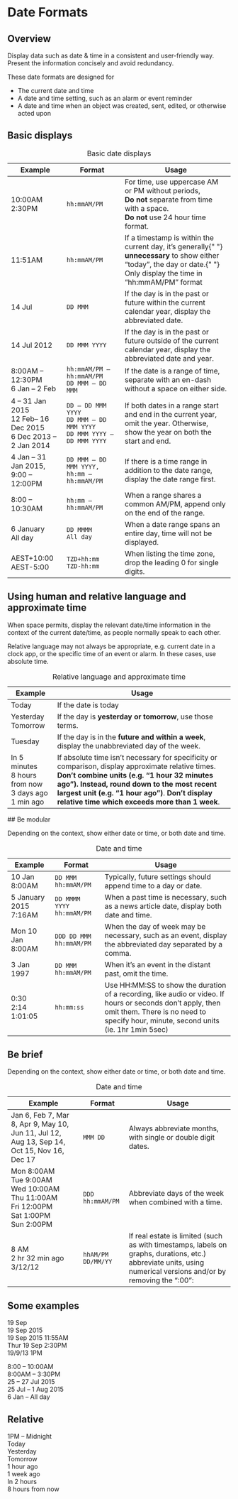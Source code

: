 
<Meta title="Core/Standards/Date formats" />

# Date Formats

## Overview

Display data such as date & time in a consistent and user-friendly way. Present the information concisely and avoid redundancy.

These date formats are designed for

- The current date and time
- A date and time setting, such as an alarm or event reminder
- A date and time when an object was created, sent, edited, or otherwise acted upon

## Basic displays

<table>
  <caption>Basic date displays</caption>
  <thead>
    <tr>
      <th>Example</th>
      <th>Format</th>
      <th>Usage</th>
    </tr>
  </thead>
  <tbody>
    <tr>
      <td>
        10:00AM <br />
        2:30PM
      </td>
      <td>
        <code>hh:mmAM/PM</code>
      </td>
      <td>
        For time, use uppercase AM or PM without periods, <br />
        <strong>Do not</strong> separate from time with a space. <br />
        <strong>Do not</strong> use 24 hour time format.
      </td>
    </tr>
    <tr>
      <td>11:51AM</td>
      <td>
        <code>hh:mmAM/PM</code>
      </td>
      <td>
        If a timestamp is within the current day, it’s generally{" "}
        <strong>unnecessary</strong> to show either “today”, the day or date.{" "}
        <br />
        Only display the time in “hh:mmAM/PM” format
      </td>
    </tr>
    <tr>
      <td>14 Jul</td>
      <td>
        <code>DD MMM</code>
      </td>
      <td>
        If the day is in the past or future within the current calendar year,
        display the abbreviated date.
      </td>
    </tr>
    <tr>
      <td>14 Jul 2012</td>
      <td>
        <code>DD MMM YYYY</code>
      </td>
      <td>
        If the day is in the past or future outside of the current calendar
        year, display the abbreviated date and year.
      </td>
    </tr>
    <tr>
      <td>
        8:00AM – 12:30PM <br />6 Jan – 2 Feb
      </td>
      <td>
        <code>hh:mmAM/PM – hh:mmAM/PM</code> <br />
        <code>DD MMM – DD MMM</code>
      </td>
      <td>
        If the date is a range of time, separate with an en-dash without a space
        on either side.
      </td>
    </tr>
    <tr>
      <td>
        4 – 31 Jan 2015 <br />
        12 Feb– 16 Dec 2015 <br />6 Dec 2013 – 2 Jan 2014
      </td>
      <td>
        <code>DD – DD MMM YYYY</code> <br />
        <code>DD MMM – DD MMM YYYY</code> <br />
        <code>DD MMM YYYY – DD MMM YYYY</code>
      </td>
      <td>
        If both dates in a range start and end in the current year, omit the
        year. Otherwise, show the year on both the start and end.
      </td>
    </tr>
    <tr>
      <td>
        4 Jan – 31 Jan 2015, <br />
        9:00 – 12:00PM
      </td>
      <td>
        <code>DD MMM – DD MMM YYYY, hh:mm – hh:mmAM/PM</code>
      </td>
      <td>
        If there is a time range in addition to the date range, display the date
        range first.
      </td>
    </tr>
    <tr>
      <td>8:00 – 10:30AM</td>
      <td>
        <code>hh:mm – hh:mmAM/PM</code>
      </td>
      <td>
        When a range shares a common AM/PM, append only on the end of the range.
      </td>
    </tr>
    <tr>
      <td>
        6 January <br />
        All day
      </td>
      <td>
        <code>DD MMMM</code> <br />
        <code>All day</code>
      </td>
      <td>
        When a date range spans an entire day, time will not be displayed.
      </td>
    </tr>
    <tr>
      <td>
        AEST+10:00 <br />
        AEST-5:00
      </td>
      <td>
        <code>TZD+hh:mm</code> <br />
        <code>TZD-hh:mm</code>
      </td>
      <td>When listing the time zone, drop the leading 0 for single digits.</td>
    </tr>
  </tbody>
</table>

## Using human and relative language and approximate time

When space permits, display the relevant date/time information in the context of the current date/time, as people normally speak to each other.

Relative language may not always be appropriate, e.g. current date in a clock app, or the specific time of an event or alarm. In these cases, use absolute time.

<table>
  <caption>Relative language and approximate time</caption>
  <thead>
    <tr>
      <th>Example</th>
      <th>Usage</th>
    </tr>
  </thead>
  <tbody>
    <tr>
      <td>Today</td>
      <td>If the date is today</td>
    </tr>
    <tr>
      <td>
        Yesterday <br />
        Tomorrow
      </td>
      <td>
        If the day is <strong>yesterday or tomorrow</strong>, use those terms.
      </td>
    </tr>
    <tr>
      <td>Tuesday</td>
      <td>
        If the day is in the <strong>future and within a week</strong>, display
        the unabbreviated day of the week.
      </td>
    </tr>
    <tr>
      <td>
        In 5 minutes <br />
        8 hours from now <br />
        3 days ago <br />
        1 min ago <br />
      </td>
      <td>
        If absolute time isn’t necessary for specificity or comparison, display
        approximate relative times. <br />
        <strong>Don’t combine units (e.g. “1 hour 32 minutes ago”). Instead, round
          down to the most recent largest unit (e.g. “1 hour ago”)</strong>.
        <strong>Don’t display relative time which exceeds more than 1 week</strong>.
      </td>
    </tr>
  </tbody>
</table>
## Be modular

Depending on the context, show either date or time, or both date and time.

<table>
  <caption>Date and time</caption>
  <thead>
    <tr>
      <th>Example</th>
      <th>Format</th>
      <th>Usage</th>
    </tr>
  </thead>
  <tbody>
    <tr>
      <td>10 Jan 8:00AM</td>
      <td>
        <code>DD MMM hh:mmAM/PM</code>
      </td>
      <td>Typically, future settings should append time to a day or date.</td>
    </tr>
    <tr>
      <td>5 January 2015 7:16AM</td>
      <td>
        <code>DD MMMM YYYY hh:mmAM/PM</code>
      </td>
      <td>
        When a past time is necessary, such as a news article date, display both
        date and time.
      </td>
    </tr>
    <tr>
      <td>Mon 10 Jan 8:00AM</td>
      <td>
        <code>DDD DD MMM hh:mmAM/PM</code>
      </td>
      <td>
        When the day of week may be necessary, such as an event, display the
        abbreviated day separated by a comma.
      </td>
    </tr>
    <tr>
      <td>3 Jan 1997</td>
      <td>
        <code>DD MMM hh:mmAM/PM</code>
      </td>
      <td>When it’s an event in the distant past, omit the time.</td>
    </tr>
    <tr>
      <td>
        0:30 <br />
        2:14 <br />
        1:01:05 <br />
      </td>
      <td>
        <code>hh:mm:ss</code>
      </td>
      <td>
        Use HH:MM:SS to show the duration of a recording, like audio or video.
        If hours or seconds don’t apply, then omit them. There is no need to
        specify hour, minute, second units (ie. 1hr 1min 5sec)
      </td>
    </tr>
  </tbody>
</table>

## Be brief

Depending on the context, show either date or time, or both date and time.

<table>
  <caption>Date and time</caption>
  <thead>
    <tr>
      <th>Example</th>
      <th>Format</th>
      <th>Usage</th>
    </tr>
  </thead>
  <tbody>
    <tr>
      <td>
        Jan 6, Feb 7, Mar 8, Apr 9, May 10, Jun 11, Jul 12, Aug 13, Sep 14, Oct
        15, Nov 16, Dec 17
      </td>
      <td>
        <code>MMM DD</code>
      </td>
      <td>Always abbreviate months, with single or double digit dates.</td>
    </tr>
    <tr>
      <td>
        Mon 8:00AM <br />
        Tue 9:00AM <br />
        Wed 10:00AM <br />
        Thu 11:00AM <br />
        Fri 12:00PM <br />
        Sat 1:00PM <br />
        Sun 2:00PM
      </td>
      <td>
        <code>DDD hh:mmAM/PM</code>
      </td>
      <td>Abbreviate days of the week when combined with a time.</td>
    </tr>
    <tr>
      <td>
        8 AM <br />
        2 hr 32 min ago <br />
        3/12/12 <br />
      </td>
      <td>
        <code>hhAM/PM</code>
        <code>DD/MM/YY</code>
      </td>
      <td>
        If real estate is limited (such as with timestamps, labels on graphs,
        durations, etc.) abbreviate units, using numerical versions and/or by
        removing the “:00”:
      </td>
    </tr>
  </tbody>
</table>

## Some examples

19 Sep <br />
19 Sep 2015 <br />
19 Sep 2015 11:55AM <br />
Thur 19 Sep 2:30PM <br />
19/9/13 1PM

8:00 – 10:00AM <br />
8:00AM – 3:30PM <br />
25 – 27 Jul 2015 <br />
25 Jul – 1 Aug 2015 <br />
6 Jan – All day

## Relative

1PM – Midnight <br />
Today <br />
Yesterday <br />
Tomorrow <br />
1 hour ago <br />
1 week ago <br />
In 2 hours <br />
8 hours from now
